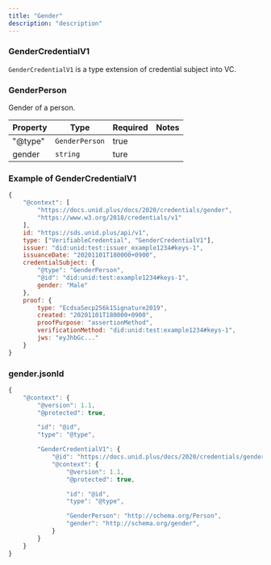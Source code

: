 ```yaml
---
title: "Gender"
description: "description"
---
```


### GenderCredentialV1

`GenderCredentialV1` is a type extension of credential subject into VC.

### GenderPerson
Gender of a person.

| Property | Type | Required | Notes |
| ---- | ---- | ---- | ---- |
| "@type" | `GenderPerson` | true ||
| gender | `string` | ture ||

### Example of GenderCredentialV1

```js
{
    "@context": [
        "https://docs.unid.plus/docs/2020/credentials/gender",
        "https://www.w3.org/2018/credentials/v1"
    ],
    id: "https://sds.unid.plus/api/v1",
    type: ["VerifiableCredential", "GenderCredentialV1"],
    issuer: "did:unid:test:issuer_example1234#keys-1",
    issuanceDate: "20201101T180000+0900",
    credentialSubject: {
        "@type": "GenderPerson",
        "@id": "did:unid:test:example1234#keys-1",
        gender: "Male"
    },
    proof: {
        type: "EcdsaSecp256k1Signature2019",
        created: "20201101T180000+0900",
        proofPurpose: "assertionMethod",
        verificationMethod: "did:unid:test:example1234#keys-1",
        jws: "eyJhbGc..."
    }
}
```

### gender.jsonld

```js
{
    "@context": {
        "@version": 1.1,
        "@protected": true,

        "id": "@id",
        "type": "@type",

        "GenderCredentialV1": {
            "@id": "https://docs.unid.plus/docs/2020/credentials/gender#GenderCredentialV1",
            "@context": {
                "@version": 1.1,
                "@protected": true,

                "id": "@id",
                "type": "@type",

                "GenderPerson": "http://schema.org/Person",
                "gender": "http://schema.org/gender",
            }
        }
    }
}
```
